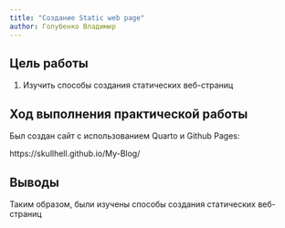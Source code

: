 ```yaml
---
title: "Создание Static web page"
author: Голубенко Владимир
---
```


## Цель работы

1. Изучить способы создания статических веб-страниц

## Ход выполнения практической работы

Был создан сайт с использованием Quarto и Github Pages:

https://skullhell.github.io/My-Blog/

## Выводы

Таким образом, были изучены способы создания статических веб-страниц
